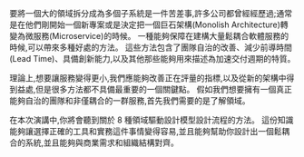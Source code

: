 要將一個大的領域拆分成為多個子系統是一件苦差事,許多公司都曾經經歷過;通常是在他們剛開始一個新專案或是決定把一個巨石架構(Monolish Architecture)轉變為微服務(Microservice)的時候。
一種能夠保障在建構大量鬆耦合軟體服務的時候,可以帶來多種好處的方法。
這些方法包含了團隊自治的改善、減少前導時間(Lead Time)、具備創新能力,以及其他那些能夠用來描述為加速交付週期的特質。

理論上,想要讓服務變得更小,我們應能夠改善正在評量的指標,以及從新的架構中得到益處,但是很多方法都不具備最重要的一個關鍵點。
假如我們想要擁有一個真正能夠自治的團隊和非僅耦合的一群服務,首先我們需要的是了解領域。

在本次演講中,你將會聽到關於 8 種領域驅動設計模型設計流程的方法。
這份知識能夠讓選擇正確的工具和實務這件事情變得容易,並且能夠幫助你設計出一個鬆耦合的系統,並且能夠與商業需求和組織結構對齊。

